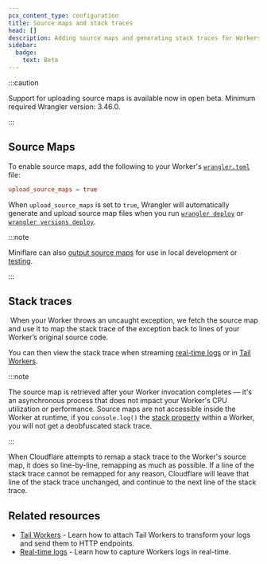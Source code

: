```yaml
---
pcx_content_type: configuration
title: Source maps and stack traces
head: []
description: Adding source maps and generating stack traces for Workers.
sidebar:
  badge:
    text: Beta
---
```



<Render file="source-maps" product="workers" />

:::caution

Support for uploading source maps is available now in open beta. Minimum required Wrangler version: 3.46.0.

:::

## Source Maps

To enable source maps, add the following to your Worker's [`wrangler.toml`](/workers/wrangler/configuration/) file:


<WranglerConfig>

```toml
upload_source_maps = true
```

</WranglerConfig>

When `upload_source_maps` is set to `true`, Wrangler will automatically generate and upload source map files when you run [`wrangler deploy`](/workers/wrangler/commands/#deploy) or [`wrangler versions deploy`](/workers/wrangler/commands/#deploy-2).
​​

:::note

Miniflare can also [output source maps](https://miniflare.dev/developing/source-maps) for use in local development or [testing](/workers/testing/integration-testing/#miniflares-api).

:::

## Stack traces

​​
When your Worker throws an uncaught exception, we fetch the source map and use it to map the stack trace of the exception back to lines of your Worker’s original source code.

You can then view the stack trace when streaming [real-time logs](/workers/observability/logs/real-time-logs/) or in [Tail Workers](/workers/observability/logs/tail-workers/).

:::note

The source map is retrieved after your Worker invocation completes — it's an asynchronous process that does not impact your Worker's CPU utilization or performance. Source maps are not accessible inside the Worker at runtime, if you `console.log()` the [stack property](https://developer.mozilla.org/en-US/docs/Web/JavaScript/Reference/Global_Objects/Error/stack) within a Worker, you will not get a deobfuscated stack trace.

:::

When Cloudflare attempts to remap a stack trace to the Worker's source map, it does so line-by-line, remapping as much as possible. If a line of the stack trace cannot be remapped for any reason, Cloudflare will leave that line of the stack trace unchanged, and continue to the next line of the stack trace.

## Related resources

- [Tail Workers](/workers/observability/logs/logpush/) - Learn how to attach Tail Workers to transform your logs and send them to HTTP endpoints.
- [Real-time logs](/workers/observability/logs/real-time-logs/) - Learn how to capture Workers logs in real-time.
